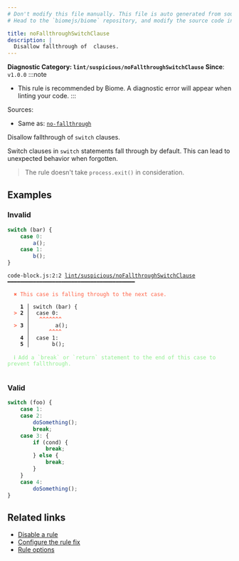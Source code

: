 ```yaml
---
# Don't modify this file manually. This file is auto generated from source, and you will lose your changes next time the website is built.
# Head to the `biomejs/biome` repository, and modify the source code in there.

title: noFallthroughSwitchClause
description: |
  Disallow fallthrough of  clauses.
---
```


**Diagnostic Category: `lint/suspicious/noFallthroughSwitchClause`**
<Tabs>
<TabItem label="JavaScript (and super languages)" icon="seti:javascript">
**Since**: `v1.0.0`
:::note
- This rule is recommended by Biome. A diagnostic error will appear when linting your code.
:::

Sources: 
- Same as: <a href="https://eslint.org/docs/latest/rules/no-fallthrough" target="_blank"><code>no-fallthrough</code></a>

Disallow fallthrough of `switch` clauses.

Switch clauses in `switch` statements fall through by default.
This can lead to unexpected behavior when forgotten.

>The rule doesn't take `process.exit()` in consideration.


## Examples

### Invalid

```js
switch (bar) {
	case 0:
		a();
	case 1:
		b();
}
```

<pre class="language-text"><code class="language-text">code-block.js:2:2 <a href="https://biomejs.dev/linter/rules/no-fallthrough-switch-clause">lint/suspicious/noFallthroughSwitchClause</a> ━━━━━━━━━━━━━━━━━━━━━━━━━━━━━━━━━━━━━━━━<br /><br />  <strong><span style="color: Tomato;">✖</span></strong> <span style="color: Tomato;">This case is falling through to the next case.</span><br />  <br />    <strong>1 │ </strong>switch (bar) &#123;<br />  <strong><span style="color: Tomato;">&gt;</span></strong> <strong>2 │ </strong>	case 0:<br />   <strong>   │ </strong>	<strong><span style="color: Tomato;">^</span></strong><strong><span style="color: Tomato;">^</span></strong><strong><span style="color: Tomato;">^</span></strong><strong><span style="color: Tomato;">^</span></strong><strong><span style="color: Tomato;">^</span></strong><strong><span style="color: Tomato;">^</span></strong><strong><span style="color: Tomato;">^</span></strong><br />  <strong><span style="color: Tomato;">&gt;</span></strong> <strong>3 │ </strong>		a();<br />   <strong>   │ </strong>		<strong><span style="color: Tomato;">^</span></strong><strong><span style="color: Tomato;">^</span></strong><strong><span style="color: Tomato;">^</span></strong><strong><span style="color: Tomato;">^</span></strong><br />    <strong>4 │ </strong>	case 1:<br />    <strong>5 │ </strong>		b();<br />  <br />  <strong><span style="color: lightgreen;">ℹ</span></strong> <span style="color: lightgreen;">Add a `break` or `return` statement to the end of this case to prevent fallthrough.</span><br />  <br /></code></pre>

### Valid

```js
switch (foo) {
	case 1:
    case 2:
		doSomething();
		break;
    case 3: {
        if (cond) {
            break;
        } else {
            break;
        }
    }
	case 4:
		doSomething();
}
```

## Related links

- [Disable a rule](/linter/#disable-a-lint-rule)
- [Configure the rule fix](/linter#configure-the-rule-fix)
- [Rule options](/linter/#rule-options)

</TabItem>
</Tabs>

